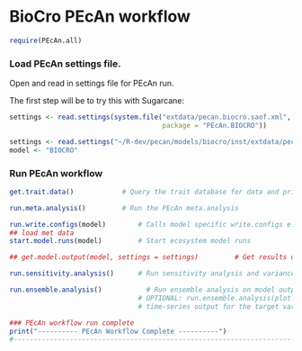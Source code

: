 BioCro PEcAn workflow
======================

```r
require(PEcAn.all)
```
### Load PEcAn settings file.

Open and read in settings file for PEcAn run.

The first step will be to try this with Sugarcane:

```r
settings <- read.settings(system.file("extdata/pecan.biocro.saof.xml",
                                      package = "PEcAn.BIOCRO"))

settings <- read.settings("~/R-dev/pecan/models/biocro/inst/extdata/pecan.biocro.saof.xml")
model <- "BIOCRO"

```
### Run PEcAn workflow

```r

get.trait.data()        	# Query the trait database for data and priors

run.meta.analysis()     	# Run the PEcAn meta.analysis
```



```r
run.write.configs(model)        # Calls model specific write.configs e.g. write.config.ed.R
## load met data
start.model.runs(model)         # Start ecosystem model runs

## get.model.output(model, settings = settings)         # Get results of model runs

run.sensitivity.analysis()      # Run sensitivity analysis and variance decomposition on model output

run.ensemble.analysis()		      # Run ensemble analysis on model output. 
                                # OPTIONAL: run.ensemble.analysis(plot.timeseries=TRUE) to get an esemble 
                                # time-series output for the target variables set in the PEcAn.xml file

### PEcAn workflow run complete
print("---------- PEcAn Workflow Complete ----------")
#--------------------------------------------------------------------------------------------------#
```